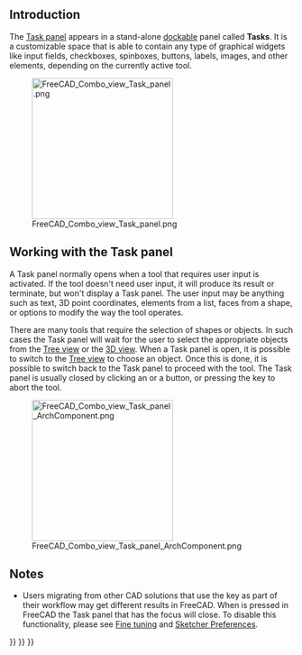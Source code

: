 <languages/>
{{TOCright}}
<translate>

== Introduction == <!--T:1-->

<!--T:2-->
The [[Task_panel|Task panel]] appears in a stand-alone [[Combo_view#Dock_Task_panel_on_top_of_Combo_view|dockable]] panel called '''Tasks'''. It is a customizable space that is able to contain any type of graphical widgets like input fields, checkboxes, spinboxes, buttons, labels, images, and other elements, depending on the currently active tool.

<!--T:3-->
[[File:FreeCAD_Combo_view_Task_panel.png|250px]]

<!--T:4-->
{{Caption|Task panel showing various tools when the [[PartDesign_Workbench|PartDesign Workbench]] is active, and a [[Sketch|sketch]] is selected.}}

== Working with the Task panel == <!--T:5-->

<!--T:6-->
A Task panel normally opens when a tool that requires user input is activated. If the tool doesn't need user input, it will produce its result or terminate, but won't display a Task panel. The user input may be anything such as text, 3D point coordinates, elements from a list, faces from a shape, or options to modify the way the tool operates.

<!--T:8-->
There are many tools that require the selection of shapes or objects. In such cases the Task panel will wait for the user to select the appropriate objects from the [[Tree_view|Tree view]] or the [[3D_view|3D view]]. When a Task panel is open, it is possible to switch to the [[Tree_view|Tree view]] to choose an object. Once this is done, it is possible to switch back to the Task panel to proceed with the tool. The Task panel is usually closed by clicking an {{Button|OK}} or a {{Button|Close}} button, or pressing the {{KEY|Esc}} key to abort the tool.

<!--T:13-->
[[File:FreeCAD_Combo_view_Task_panel_ArchComponent.png|250px]]

<!--T:14-->
{{Caption|Task panel that opens when editing an [[Arch_Component|Arch Component]]. The panel waits for the user to select objects that can be added or subtracted from the component.}}

==Notes== <!--T:21-->

<!--T:22-->
* Users migrating from other CAD solutions that use the {{KEY|ESC}} key as part of their workflow may get different results in FreeCAD. When {{KEY|ESC}} is pressed in FreeCAD the Task panel that has the focus will close. To disable this functionality, please see [[Fine-tuning#Escape_key|Fine tuning]] and [[Sketcher_Preferences#General|Sketcher Preferences]].


</translate>
{{Interface_navi{{#translation:}}}}
{{Std_Base_navi{{#translation:}}}}
{{Userdocnavi{{#translation:}}}}